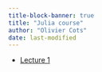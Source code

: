 ```yaml
---
title-block-banner: true
title: "Julia course"
author: "Olivier Cots"
date: last-modified
---
```


- [Lecture 1](lecture1.qmd)